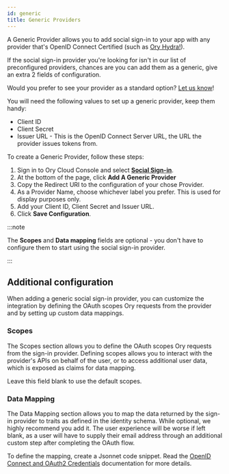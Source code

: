```yaml
---
id: generic
title: Generic Providers
---
```


A Generic Provider allows you to add social sign-in to your app with any
provider that's OpenID Connect Certified (such as
[Ory Hydra!](https://www.ory.sh/hydra)).

If the social sign-in provider you're looking for isn't in our list of
preconfigured providers, chances are you can add them as a generic, give an
extra 2 fields of configuration.

Would you prefer to see your provider as a standard option?
[Let us know](https://share-eu1.hsforms.com/1-ARyzi8nSuCYQ9Ci2i18wgextgn)!

You will need the following values to set up a generic provider, keep them
handy:

- Client ID
- Client Secret
- Issuer URL - This is the OpenID Connect Server URL, the URL the provider
  issues tokens from.

To create a Generic Provider, follow these steps:

1. Sign in to Ory Cloud Console and select
   [**Social Sign-in**](https://console.ory.sh/projects/current/social-signin).
2. At the bottom of the page, click **Add A Generic Provider**
3. Copy the Redirect URI to the configuration of your chose Provider.
4. As a Provider Name, choose whichever label you prefer. This is used for
   display purposes only.
5. Add your Client ID, Client Secret and Issuer URL.
6. Click **Save Configuration**.

:::note

The **Scopes** and **Data mapping** fields are optional - you don't have to
configure them to start using the social sign-in provider.

:::

## Additional configuration

When adding a generic social sign-in provider, you can customize the integration
by defining the OAuth scopes Ory requests from the provider and by setting up
custom data mappings.

### Scopes

The Scopes section allows you to define the OAuth scopes Ory requests from the
sign-in provider. Defining scopes allows you to interact with the provider's
APIs on behalf of the user, or to access additional user data, which is exposed
as claims for data mapping.

Leave this field blank to use the default scopes.

### Data Mapping

The Data Mapping section allows you to map the data returned by the sign-in
provider to traits as defined in the identity schema. While optional, we highly
recommend you add it. The user experience will be worse if left blank, as a user
will have to supply their email address through an additional custom step after
completing the OAuth flow.

To define the mapping, create a Jsonnet code snippet. Read the
[OpenID Connect and OAuth2 Credentials](../../kratos/concepts/credentials/openid-connect-oidc-oauth2.mdx)
documentation for more details.
